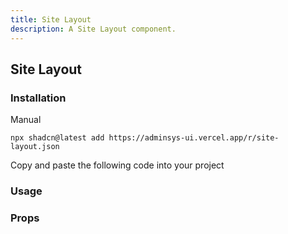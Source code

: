 ```yaml
---
title: Site Layout
description: A Site Layout component.
---
```


## Site Layout

### Installation

<Tabs className="gap-0" defaultValue="cli">

<TabsList>
  <TabsTriggerShadcnCLI />
  <TabsTrigger className="cursor-pointer" value="manual">Manual</TabsTrigger>
</TabsList>

<TabsContent value="cli" className="[&>figure]:mb-0">

```package-install
npx shadcn@latest add https://adminsys-ui.vercel.app/r/site-layout.json
```

</TabsContent>

<TabsContent value="manual">

<Steps>

<Step>Copy and paste the following code into your project</Step>

<ComponentSource
  name="site-layout"
/>

</Steps>

</TabsContent>

</Tabs>

### Usage

### Props

<AutoTypeTable path="./src/registry/components/layout/site-layout/index.tsx" name="SiteLayoutProps" />
